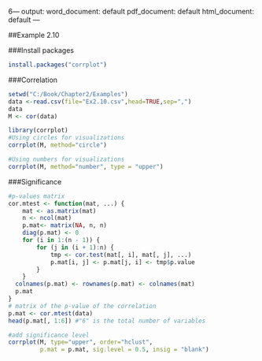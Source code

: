 6---
output:
  word_document: default
  pdf_document: default
  html_document: default
---

##Example 2.10

###Install packages
```{r, echo = TRUE}
install.packages("corrplot")
```
###Correlation
```{r, echo = TRUE}
setwd("C:/Book/Chapter2/Examples")
data <-read.csv(file="Ex2.10.csv",head=TRUE,sep=",")
data
M <- cor(data)

library(corrplot)
#Using circles for visualizations
corrplot(M, method="circle")

#Using numbers for visualizations
corrplot(M, method="number", type = "upper")
```

###Significance
```{r, echo = TRUE}
#p-values matrix
cor.mtest <- function(mat, ...) {
    mat <- as.matrix(mat)
    n <- ncol(mat)
    p.mat<- matrix(NA, n, n)
    diag(p.mat) <- 0
    for (i in 1:(n - 1)) {
        for (j in (i + 1):n) {
            tmp <- cor.test(mat[, i], mat[, j], ...)
            p.mat[i, j] <- p.mat[j, i] <- tmp$p.value
        }
    }
  colnames(p.mat) <- rownames(p.mat) <- colnames(mat)
  p.mat
}
# matrix of the p-value of the correlation
p.mat <- cor.mtest(data)
head(p.mat[, 1:6]) #"6" is the total number of variables

#add significance level
corrplot(M, type="upper", order="hclust", 
         p.mat = p.mat, sig.level = 0.5, insig = "blank")
```